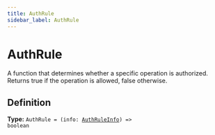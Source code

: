 ```yaml
---
title: AuthRule
sidebar_label: AuthRule
---
```


# AuthRule

A function that determines whether a specific operation is authorized.
Returns true if the operation is allowed, false otherwise.

## Definition

**Type:** <code>AuthRule = (info: [AuthRuleInfo](/api/types/authruleinfo)) =&gt; boolean</code>

